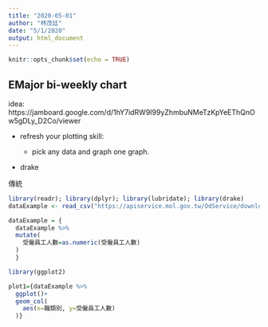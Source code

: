 ```yaml
---
title: "2020-05-01"
author: "林茂廷"
date: "5/1/2020"
output: html_document
---
```


```r
knitr::opts_chunk$set(echo = TRUE)
```

## EMajor bi-weekly chart

idea: 
https://jamboard.google.com/d/1hY7idRW9I99yZhmbuNMeTzKpYeEThQnOw5gDLy_D2Co/viewer

* refresh your plotting skill:

  - pick any data and graph one graph.
  
* drake

傳統
```r
library(readr); library(dplyr); library(lubridate); library(drake)
dataExample <- read_csv("https://apiservice.mol.gov.tw/OdService/download/A17000000J-020067-bVl")


```

```r
dataExample = {
  dataExample %>%
  mutate(
    受僱員工人數=as.numeric(受僱員工人數)
  )
  }

```

```r
library(ggplot2)

plot1={dataExample %>%
  ggplot()+
  geom_col(
    aes(x=職類別, y=受僱員工人數)
  )}
```


